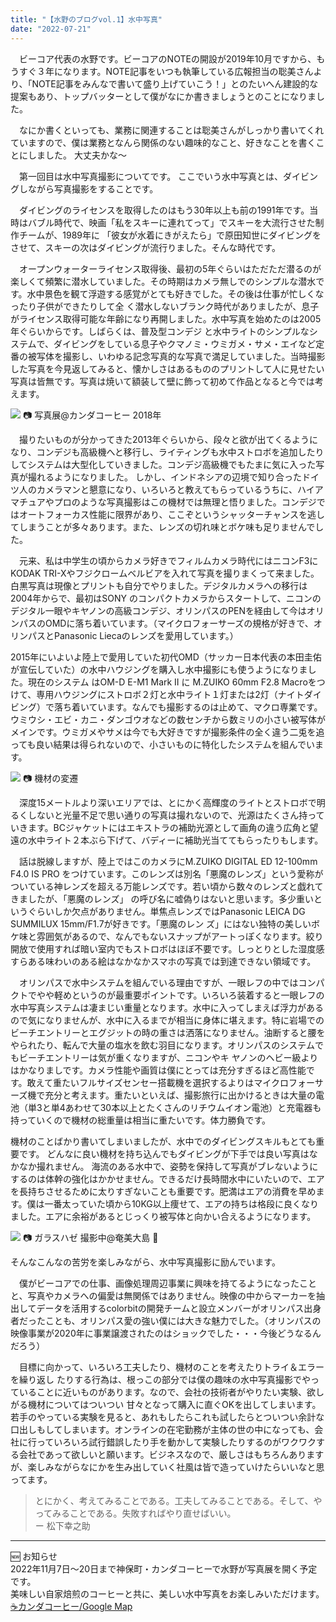 ```yaml
---
title: "【水野のブログvol.1】水中写真"
date: "2022-07-21"
---
```

<BlogSeo />

　ビーコア代表の水野です。ビーコアのNOTEの開設が2019年10月ですから、もうすぐ３年になります。NOTE記事をいつも執筆している広報担当の聡美さんより、「NOTE記事をみんなで書いて盛り上げていこう！」とのたいへん建設的な提案もあり、トップバッターとして僕がなにか書きましょうとのことになりました。

　なにか書くといっても、業務に関連することは聡美さんがしっかり書いてくれていますので、僕は業務となんら関係のない趣味的なこと、好きなことを書くことにしました。
大丈夫かな～

　第一回目は水中写真撮影についてです。
ここでいう水中写真とは、ダイビングしながら写真撮影をすることです。

　ダイビングのライセンスを取得したのはもう30年以上も前の1991年です。当時はバブル時代で、映画「私をスキーに連れてって」でスキーを大流行させた制作チームが、1989年に
「彼女が水着にきがえたら」で原田知世にダイビングをさせて、スキーの次はダイビングが流行りました。そんな時代です。

　オープンウォーターライセンス取得後、最初の5年ぐらいはただただ潜るのが楽しくて頻繁に潜水していました。その時期はカメラ無しでのシンプルな潜水です。水中景色を観て浮遊する感覚がとても好きでした。その後は仕事が忙しくなったり子供ができたりして全
く潜水しないブランク時代がありましたが、息子がライセンス取得可能な年齢になり再開しました。水中写真を始めたのは2005年ぐらいからです。しばらくは、普及型コンデジ
と水中ライトのシンプルなシステムで、ダイビングをしている息子やクマノミ・ウミガメ・サメ・エイなど定番の被写体を撮影し、いわゆる記念写真的な写真で満足していました。当時撮影した写真を今見返してみると、懐かしさはあるもののプリントして人に見せたい写真は皆無です。写真は焼いて額装して壁に飾って初めて作品となると今では考えます。

![](/images/Blog/2022-0721/kanda-coffee.png)
📷 写真展@カンダコーヒー 2018年

　撮りたいものが分かってきた2013年ぐらいから、段々と欲が出てくるようになり、コンデジも高級機へと移行し、ライティングも水中ストロボを追加したりしてシステムは大型化していきました。コンデジ高級機でもたまに気に入った写真が撮れるようになりました。
しかし、インドネシアの辺境で知り合ったドイツ人のカメラマンと懇意になり、いろいろと教えてもらっているうちに、ハイアマチュアやプロのような写真撮影はこの機材では無理と悟りました。コンデジではオートフォーカス性能に限界があり、ここぞというシャッターチャンスを逃してしまうことが多々あります。また、レンズの切れ味とボケ味も足りませんでした。

　元来、私は中学生の頃からカメラ好きでフィルムカメラ時代にはニコンF3にKODAK TRI-Xやフジクロームベルビアを入れて写真を撮りまくって来ました。白黒写真は現像とプリントも自分でやりました。デジタルカメラへの移行は2004年からで、最初はSONY
のコンパクトカメラからスタートして、ニコンのデジタル一眼やキヤノンの高級コンデジ、オリンパスのPENを経由して今はオリンパスのOMDに落ち着いています。（マイクロフォーサーズの規格が好きで、オリンパスとPanasonic Liecaのレンズを愛用しています。）

2015年にいよいよ陸上で愛用していた初代OMD（サッカー日本代表の本田圭佑が宣伝していた）の水中ハウジングを購入し水中撮影にも使うようになりました。現在のシステム
はOM-D E-M1 Mark II に M.ZUIKO 60mm F2.8 Macroをつけて、専用ハウジングにストロボ２灯と水中ライト１灯または2灯（ナイトダイビング）で落ち着いています。なんでも撮影するのは止めて、マクロ専業です。ウミウシ・エビ・カニ・ダンゴウオなどの数センチから数ミリの小さい被写体がメインです。ウミガメやサメは今でも大好きですが撮影条件の全く違う二兎を追っても良い結果は得られないので、小さいものに特化したシステムを組んでいます。

![](/images/Blog/2022-0721/cameras.png)
📷 機材の変遷

　深度15メートルより深いエリアでは、とにかく高輝度のライトとストロボで明るくしないと光量不足で思い通りの写真は撮れないので、光源はたくさん持っていきます。BCジャケットにはエキストラの補助光源として画角の違う広角と望遠の水中ライト２本ぶら下げて、バディーに補助光当ててもらったりもします。

　話は脱線しますが、陸上ではこのカメラにM.ZUIKO DIGITAL ED 12-100mm F4.0 IS PRO
をつけています。このレンズは別名「悪魔のレンズ」という愛称がついている神レンズを超える万能レンズです。若い頃から数々のレンズと戯れてきましたが、「悪魔のレンズ」
の呼び名に嘘偽りはないと思います。多少重いというぐらいしか欠点がありません。単焦点レンズではPanasonic LEICA DG SUMMILUX 15mm/F1.7が好きです。「悪魔のレン
ズ」にはない独特の美しいボケ味と雰囲気があるので、なんでもないスナップがアートっぽくなります。絞り開放で使用すれば暗い室内でもストロボはほぼ不要です。しっとりとした湿度感すらある味わいのある絵はなかなかスマホの写真では到達できない領域です。

　オリンパスで水中システムを組んでいる理由ですが、一眼レフの中ではコンパクトでやや軽めというのが最重要ポイントです。いろいろ装着すると一眼レフの水中写真システムは凄まじい重量となります。水中に入ってしまえば浮力があるので気になりませんが、水中に入るまでが相当に身体に堪えます。特に岩場でのビーチエントリーとエグジットの時の重さは洒落になりません。油断すると腰をやられたり、転んで大量の塩水を飲む羽目になります。オリンパスのシステムでもビーチエントリーは気が重くなりますが、ニコンやキ
ヤノンのヘビー級よりはかなりましです。カメラ性能や画質は僕にとっては充分すぎるほど高性能です。敢えて重たいフルサイズセンセー搭載機を選択するよりはマイクロフォーサーズ機で充分と考えます。重たいといえば、撮影旅行に出かけるときは大量の電池（単3と単4あわせて30本以上とたくさんのリチウムイオン電池）と充電器も持っていくので機材の総重量は相当に重たいです。体力勝負です。

機材のことばかり書いてしまいましたが、水中でのダイビングスキルもとても重要です。
どんなに良い機材を持ち込んでもダイビングが下手では良い写真はなかなか撮れません。
海流のある水中で、姿勢を保持して写真がブレないようにするのは体幹の強化はかかせません。できるだけ長時間水中にいたいので、エアを長持ちさせるために太りすぎないことも重要です。肥満はエアの消費を早めます。僕は一番太っていた頃から10KG以上痩せて、エアの持ちは格段に良くなりました。エアに余裕があるとじっくり被写体と向かい合えるようになります。

![](/images/Blog/2022-0721/filming.png)
📷 ガラスハゼ 撮影中@奄美大島 🤿

そんなこんなの苦労を楽しみながら、水中写真撮影に励んでいます。

　僕がビーコアでの仕事、画像処理周辺事業に興味を持てるようになったことと、写真やカメラへの偏愛は無関係ではありません。映像の中からマーカーを抽出してデータを活用するcolorbitの開発チームと設立メンバーがオリンパス出身者だったことも、オリンパス愛の強い僕には大きな魅力でした。（オリンパスの映像事業が2020年に事業譲渡されたのはショックでした・・・今後どうなるんだろう）

　目標に向かって、いろいろ工夫したり、機材のことを考えたりトライ＆エラーを繰り返し
たりする行為は、根っこの部分では僕の趣味の水中写真撮影でやっていることに近いものがあります。なので、会社の技術者がやりたい実験、欲しがる機材についてはついつい
甘々となって購入に直ぐOKを出してしまいます。若手のやっている実験を見ると、あれもしたらこれも試したらとついつい余計な口出しもしてしまいます。オンラインの在宅勤務が主体の世の中になっても、会社に行っていろいろ試行錯誤したり手を動かして実験したりするのがワクワクする会社であって欲しいと願います。ビジネスなので、厳しさはもちろんありますが、楽しみながらなにかを生み出していく社風は皆で造っていけたらいいなと思ってます。


>
>とにかく、考えてみることである。工夫してみることである。そして、やってみることである。失敗すればやり直せばいい。\
ー 松下幸之助

***

🆕 お知らせ\
2022年11月7日〜20日まで神保町・カンダコーヒーで水野が写真展を開く予定です。\
美味しい自家焙煎のコーヒーと共に、美しい水中写真をお楽しみいただけます。\
[☕️カンダコーヒー/Google Map](https://goo.gl/maps/itrya3kWP9cRCLWu8)

